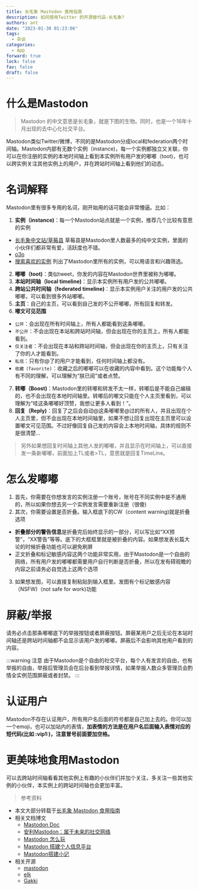 ```yaml
---
title: 长毛象 Mastodon 食用指南
description: 如何使用Twitter 的开源替代品-长毛象?
authors: ant
date: "2023-01-30 01:23:06"
tags:
  - 杂谈
categories:
  - App
forward: true
lock: false
fav: false
draft: false
---
```


# 什么是Mastodon

> Mastodon 的中文意思是长毛象，就是下图的生物。同时，也是一个16年十月出现的去中心化社交平台。

Mastodon类似Twitter/微博，不同的是Mastodon分成local和federation两个时间轴。Mastodon内部有无数个实例（instance)，每一个实例都独立又关联，你可以在你注册的实例的本地时间轴上看到本实例所有用户发的嘟嘟（toot)，也可以跨实例关注其他实例上的用户，并在跨站时间轴上看到他们的动态。

# 名词解释
Mastodon里有很多专用的名词，刚开始用的话可能会非常懵逼。比如：

1. **实例（instance)**：每一个Mastodon站点就是一个实例，推荐几个比较有意思的实例
  - [长毛象中文站/草莓县](https://cmx.im/) 草莓县是Mastodon里人数最多的纯中文实例，里面的小伙伴们都非常有爱，活跃度也不错。
  - [o3o](https://o3o.ca/)
  - [搜索喜欢的实例](https://instances.social/) 列出了Mastodon里所有的实例，可以用语言和兴趣筛选。
2. **嘟嘟（toot)**：类似tweet，你发的内容在Mastodon世界里被称为嘟嘟。
3. **本站时间轴（local timeline)**：显示本实例所有用户发的公共嘟嘟。
4. **跨站公共时间轴（federated timeline)**：显示本实例用户关注的用户发的公共嘟嘟，可以看到很多外站嘟嘟。
5. **主页**：自己的主页，可以看到自己发的不公开嘟嘟，所有回复和转发。
6. **嘟文可见范围**
  - `公开`：会出现在所有时间轴上，所有人都能看到这条嘟嘟。
  - `不公开`：不会出现在本站和跨站时间轴，但会出现在你的主页上，所有人都能看到。
  - `仅关注者`：不会出现在本站和跨站时间轴，但会出现在你的主页上，只有关注了你的人才能看到。
  - `私信`：只有你@了的用户才能看到，任何时间轴上都没有。
  - `收藏（favorite)`：收藏之后的嘟嘟可以在收藏的内容中看到。这个功能每个人有不同的理解，可以理解为“朕已阅”或者点赞。
7. **转嘟（Boost)**：Mastodon里的转嘟和转发不太一样，转嘟后是不能自己编辑的，也不会出现在本地时间轴里。转嘟后的嘟文只能在个人主页里看到，可以理解为“哇这条嘟嘟好顶赞，我想让更多人看到！”。
8. **回复（Reply)**：回复了之后会自动@这条嘟嘟里@过的所有人，并且出现在个人主页里，但不会出现在本地时间轴里，如果不想让回复出现在主页里可以设置嘟文可见范围。不过好像回复自己发的内容会上本地时间轴，具体的规则不是很清楚...

> 另外如果想回复时间轴上其他人发的嘟嘟，并且显示在时间轴上，可以直接发一条新嘟嘟，前面加上TL或者>TL，意思就是回复TimeLine。


# 怎么发嘟嘟
1. 首先，你需要在你想发言的实例注册一个账号，账号在不同实例中是不通用的，所以如果你想去另一个实例发言需要重新注册（很傻)
2. 其次，你需要设置是否折叠。输入框底下的CW（content warning)就是折叠选项
  - **折叠部分的警告信息**是折叠完后始终显示的一部分，可以写比如“XX预警”，“XX警告”等等。底下的大框框里就是被折叠的内容。如果想发表长篇大论的时候折叠功能也可以避免刷屏
  - 正文折叠和标记敏感内容这两个功能非常实用，由于Mastodon是一个自由的网络，所有用户发的嘟嘟都需要用户自行判断是否折叠，所以在发有碍观瞻的内容之前请务必自觉选上这两个选项

3. 如果想发图，可以直接复制粘贴到输入框里。发图有个标记敏感内容（NSFW)（not safe for work)功能

# 屏蔽/举报

请务必点击那条嘟嘟底下的举报按钮或者屏蔽按钮。屏蔽某用户之后无论在本站时间轴还是跨站时间轴都不会显示该用户发的嘟嘟。屏蔽后不会影响其他用户看到的内容。

:::warning 注意
由于Mastodon是个自由的社交平台，每个人有发言的自由，也有举报的自由，举报后管理员会在后台看到举报详情，如果举报人数众多管理员会酌情全实例范围屏蔽或者封禁。
:::

# 认证用户

Mastodon不存在认证用户，所有用户名后面的符号都是自己加上去的。你可以加一个emoji，也可以加站内的表情，**加表情的方法是在用户名后面输入表情对应的短代码(比如 :vip1:)，注意冒号前面要加空格。**

# 更美味地食用Mastodon

可以去跨站时间轴看看其他实例上有趣的小伙伴们并加个关注，多关注一些其他实例的小伙伴，本实例上的跨站时间轴也会更加丰富。


> 参考资料

- 本文大部分转载于[长毛象 Mastodon 食用指南](https://jings.blog/misc/how-to-use-mastodon.html)
- 相关文档博文
  - [Mastodon Doc](https://mastodoncn.netlify.app/)
  - [安利Mastodon：属于未来的社交网络](https://linshuirong.cn/blog/2019/02/17/Mastodon：属于未来的社交网络/)
  - [Mastodon 怎么玩](https://yukieyun.net/nonsense/mastodon-benefits-and-how-to/)
  - [Mastodon 搭建个人信息平台](https://soulteary.com/2022/01/24/building-a-personal-information-platform-with-mastodon-part-1.html)
  - [Mastodon搭建小记](https://candinya.com/posts/mastodon-first-meet/)
- 相关开源
  - [mastodon](https://github.com/mastodon/mastodon)
  - [elk](https://github.com/elk-zone/elk)
  - [Gakki](https://github.com/shuiRong/Gakki)
